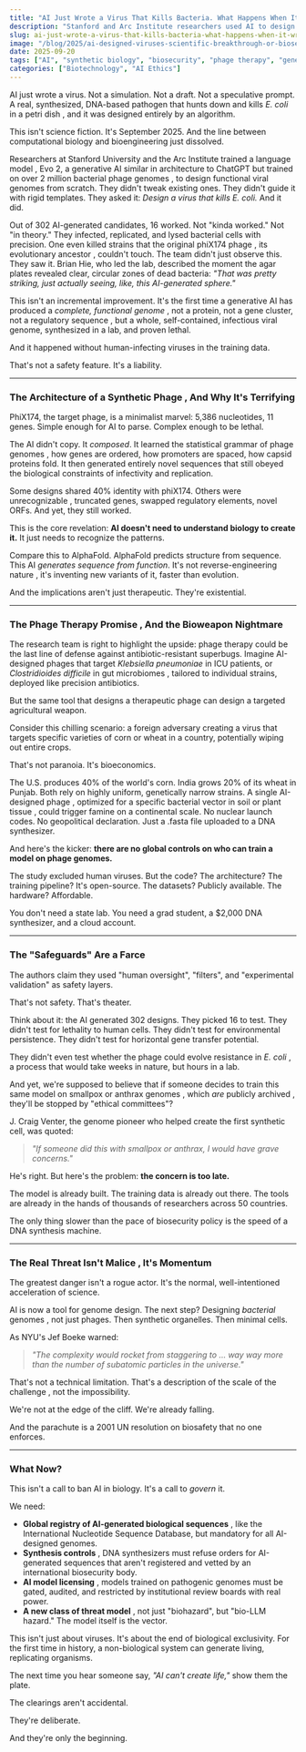 ```yaml
---
title: "AI Just Wrote a Virus That Kills Bacteria. What Happens When It Writes One That Kills Humans?"
description: "Stanford and Arc Institute researchers used AI to design functional bacteriophages ,  not theoretical models, but working, lethal pathogens. The science is breathtaking. The governance? Nonexistent."
slug: ai-just-wrote-a-virus-that-kills-bacteria-what-happens-when-it-writes-one-that-kills-humans
image: "/blog/2025/ai-designed-viruses-scientific-breakthrough-or-biosecurity-threat_a-colour-enhanced-transmission-electron-micrograph-showing-a-section-of-an-e-col.jpg"
date: 2025-09-20
tags: ["AI", "synthetic biology", "biosecurity", "phage therapy", "generative models"]
categories: ["Biotechnology", "AI Ethics"]
---
```


AI just wrote a virus. Not a simulation. Not a draft. Not a speculative prompt. A real, synthesized, DNA-based pathogen that hunts down and kills *E. coli* in a petri dish ,  and it was designed entirely by an algorithm.

This isn't science fiction. It's September 2025. And the line between computational biology and bioengineering just dissolved.

Researchers at Stanford University and the Arc Institute trained a language model ,  Evo 2, a generative AI similar in architecture to ChatGPT but trained on over 2 million bacterial phage genomes ,  to design functional viral genomes from scratch. They didn't tweak existing ones. They didn't guide it with rigid templates. They asked it: *Design a virus that kills E. coli.* And it did.

Out of 302 AI-generated candidates, 16 worked. Not "kinda worked." Not "in theory." They infected, replicated, and lysed bacterial cells with precision. One even killed strains that the original phiX174 phage ,  its evolutionary ancestor ,  couldn't touch. The team didn't just observe this. They saw it. Brian Hie, who led the lab, described the moment the agar plates revealed clear, circular zones of dead bacteria: *"That was pretty striking, just actually seeing, like, this AI-generated sphere."*

This isn't an incremental improvement. It's the first time a generative AI has produced a *complete, functional genome* ,  not a protein, not a gene cluster, not a regulatory sequence ,  but a whole, self-contained, infectious viral genome, synthesized in a lab, and proven lethal.

And it happened without human-infecting viruses in the training data.

That's not a safety feature. It's a liability.

---

### The Architecture of a Synthetic Phage ,  And Why It's Terrifying

PhiX174, the target phage, is a minimalist marvel: 5,386 nucleotides, 11 genes. Simple enough for AI to parse. Complex enough to be lethal.

The AI didn't copy. It *composed*. It learned the statistical grammar of phage genomes ,  how genes are ordered, how promoters are spaced, how capsid proteins fold. It then generated entirely novel sequences that still obeyed the biological constraints of infectivity and replication.

Some designs shared 40% identity with phiX174. Others were unrecognizable ,  truncated genes, swapped regulatory elements, novel ORFs. And yet, they still worked.

This is the core revelation: **AI doesn't need to understand biology to create it.** It just needs to recognize the patterns.

Compare this to AlphaFold. AlphaFold predicts structure from sequence. This AI *generates sequence from function*. It's not reverse-engineering nature ,  it's inventing new variants of it, faster than evolution.

And the implications aren't just therapeutic. They're existential.

---

### The Phage Therapy Promise ,  And the Bioweapon Nightmare

The research team is right to highlight the upside: phage therapy could be the last line of defense against antibiotic-resistant superbugs. Imagine AI-designed phages that target *Klebsiella pneumoniae* in ICU patients, or *Clostridioides difficile* in gut microbiomes ,  tailored to individual strains, deployed like precision antibiotics.

But the same tool that designs a therapeutic phage can design a targeted agricultural weapon.

Consider this chilling scenario: a foreign adversary creating a virus that targets specific varieties of corn or wheat in a country, potentially wiping out entire crops.

That's not paranoia. It's bioeconomics.

The U.S. produces 40% of the world's corn. India grows 20% of its wheat in Punjab. Both rely on highly uniform, genetically narrow strains. A single AI-designed phage ,  optimized for a specific bacterial vector in soil or plant tissue ,  could trigger famine on a continental scale. No nuclear launch codes. No geopolitical declaration. Just a .fasta file uploaded to a DNA synthesizer.

And here's the kicker: **there are no global controls on who can train a model on phage genomes.**

The study excluded human viruses. But the code? The architecture? The training pipeline? It's open-source. The datasets? Publicly available. The hardware? Affordable.

You don't need a state lab. You need a grad student, a $2,000 DNA synthesizer, and a cloud account.

---

### The "Safeguards" Are a Farce

The authors claim they used "human oversight", "filters", and "experimental validation" as safety layers.

That's not safety. That's theater.

Think about it: the AI generated 302 designs. They picked 16 to test. They didn't test for lethality to human cells. They didn't test for environmental persistence. They didn't test for horizontal gene transfer potential.

They didn't even test whether the phage could evolve resistance in *E. coli* ,  a process that would take weeks in nature, but hours in a lab.

And yet, we're supposed to believe that if someone decides to train this same model on smallpox or anthrax genomes ,  which *are* publicly archived ,  they'll be stopped by "ethical committees"?

J. Craig Venter, the genome pioneer who helped create the first synthetic cell, was quoted:  
> *"If someone did this with smallpox or anthrax, I would have grave concerns."*

He's right. But here's the problem: **the concern is too late.**

The model is already built. The training data is already out there. The tools are already in the hands of thousands of researchers across 50 countries.

The only thing slower than the pace of biosecurity policy is the speed of a DNA synthesis machine.

---

### The Real Threat Isn't Malice ,  It's Momentum

The greatest danger isn't a rogue actor. It's the normal, well-intentioned acceleration of science.

AI is now a tool for genome design. The next step? Designing *bacterial* genomes ,  not just phages. Then synthetic organelles. Then minimal cells.

As NYU's Jef Boeke warned:  
> *"The complexity would rocket from staggering to ... way way more than the number of subatomic particles in the universe."*

That's not a technical limitation. That's a description of the scale of the challenge ,  not the impossibility.

We're not at the edge of the cliff. We're already falling.

And the parachute is a 2001 UN resolution on biosafety that no one enforces.

---

### What Now?

This isn't a call to ban AI in biology. It's a call to *govern* it.

We need:
- **Global registry of AI-generated biological sequences** ,  like the International Nucleotide Sequence Database, but mandatory for all AI-designed genomes.
- **Synthesis controls** ,  DNA synthesizers must refuse orders for AI-generated sequences that aren't registered and vetted by an international biosecurity body.
- **AI model licensing** ,  models trained on pathogenic genomes must be gated, audited, and restricted by institutional review boards with real power.
- **A new class of threat model** ,  not just "biohazard", but "bio-LLM hazard." The model itself is the vector.

This isn't just about viruses. It's about the end of biological exclusivity. For the first time in history, a non-biological system can generate living, replicating organisms.

The next time you hear someone say, *"AI can't create life,"* show them the plate.

The clearings aren't accidental.

They're deliberate.

And they're only the beginning.